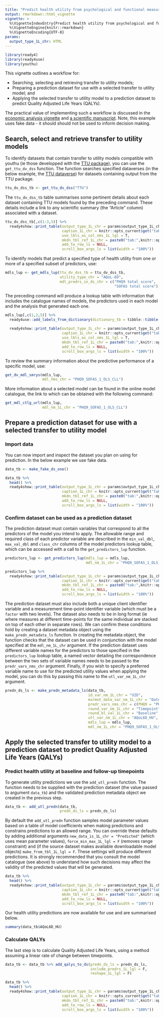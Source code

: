 ```yaml
---
title: "Predict health utility from psychological and functional measures (PHQ-9 and SOFAS)"
output: rmarkdown::html_vignette
vignette: >
  %\VignetteIndexEntry{Predict health utility from psychological and functional measures (PHQ-9 and SOFAS)}
  %\VignetteEngine{knitr::rmarkdown}
  %\VignetteEncoding{UTF-8}
params:
  output_type_1L_chr: HTML
---
```


```r
library(ready4)
library(ready4use)
library(youthu)
```

This vignette outlines a workflow for:

- Searching, selecting and retrieving transfer to utility models;
- Preparing a prediction dataset for use with a selected transfer to utility model; and
- Applying the selected transfer to utility model to a prediction dataset to predict Quality Adjusted Life Years (QALYs).

The practical value of implementing such a workflow is discussed in the [economic analysis vignette](https://ready4-dev.github.io/youthu/articles/Economic_Analysis.html) and [a scientific manuscript](
https://www.medrxiv.org/content/10.1101/2021.07.07.21260129v4). Note, this example uses fake data - it should should not be used to inform decision making.

## Search, select and retrieve transfer to utility models
To identify datasets that contain transfer to utility models compatible with youthu (ie those developped with the [TTU package](https://ready4-dev.github.io/TTU/index.html)), you can use the `get_ttu_dv_dss` function. The function searches specified dataverses (in the below example, the [TTU dataverse](https://dataverse.harvard.edu/dataverse/TTU)) for datasets containing output from the TTU package.

```r
ttu_dv_dss_tb <- get_ttu_dv_dss("TTU")
```

The `ttu_dv_dss_tb` table summarises some pertinent details about each dataset containing TTU models found by the preceding command. These details include a link to any scientific summary (the "Article" column) associated with a dataset.

```r
ttu_dv_dss_tb[,c(1:3,5)] %>% 
  ready4show::print_table(output_type_1L_chr = params$output_type_1L_chr,
                          caption_1L_chr = knitr::opts_current$get("tab.cap"),
                          use_lbls_as_col_nms_1L_lgl = T,
                          mkdn_tbl_ref_1L_chr = paste0("tab:",knitr::opts_current$get("tab.id")),
                          add_to_row_ls = NULL,
                          scroll_box_args_ls = list(width = "100%")) 
```

To identify models that predict a specified type of health utility from one or more of a specified subset of predictors, use:

```r
mdls_lup <- get_mdls_lup(ttu_dv_dss_tb = ttu_dv_dss_tb,
                         utility_type_chr = "AQoL-6D",
                         mdl_predrs_in_ds_chr = c("PHQ9 total score",
                                                  "SOFAS total score"))
```

The preceding command will produce a lookup table with information that includes the catalogue names of models, the predictors used in each model and the analysis that generated each one.

```r
mdls_lup[,c(1,2,5)] %>% 
  ready4use::add_labels_from_dictionary(dictionary_tb = tibble::tibble(var_nm_chr = names(mdls_lup)[c(1,2,5)],
                                                                       var_desc_chr = c("Catalogue reference", "Predictors", "Analysis"))) %>%
  ready4show::print_table(output_type_1L_chr = params$output_type_1L_chr,
                          caption_1L_chr = knitr::opts_current$get("tab.cap"),
                          use_lbls_as_col_nms_1L_lgl = T,
                          mkdn_tbl_ref_1L_chr = paste0("tab:",knitr::opts_current$get("tab.id")),
                          add_to_row_ls = NULL,
                          scroll_box_args_ls = list(width = "100%")) 
```

To review the summary information about the predictive performance of a specific model, use:

```r
get_dv_mdl_smrys(mdls_lup,
                 mdl_nms_chr = "PHQ9_SOFAS_1_OLS_CLL")
```

More information about a selected model can be found in the online model catalogue, the link to which can be obtained with the following command:

```r
get_mdl_ctlg_url(mdls_lup,
                 mdl_nm_1L_chr = "PHQ9_SOFAS_1_OLS_CLL")
```

## Prepare a prediction dataset for use with a selected transfer to utility model

### Import data
You can now import and inspect the dataset you plan on using for prediction. In the below example we use fake data.

```r
data_tb <- make_fake_ds_one()
```
```r
data_tb %>% 
  head() %>%
  ready4show::print_table(output_type_1L_chr = params$output_type_1L_chr,
                          caption_1L_chr = knitr::opts_current$get("tab.cap"),
                          mkdn_tbl_ref_1L_chr = paste0("tab:",knitr::opts_current$get("tab.id")),
                          add_to_row_ls = NULL,
                          scroll_box_args_ls = list(width = "100%")) 
```

### Confirm dataset can be used as a prediction dataset
The prediction dataset must contain variables that correspond to all the predictors of the model you intend to apply. The allowable range and required class of each predictor variable are described in the `min_val_dbl`,	`max_val_dbl` and	`class_chr` columns of the model predictors lookup table, which can be accessed with a call to the `get_predictors_lup` function.

```r
predictors_lup <- get_predictors_lup(mdls_lup = mdls_lup,
                                     mdl_nm_1L_chr = "PHQ9_SOFAS_1_OLS_CLL")
```
```r
predictors_lup %>% 
  ready4show::print_table(output_type_1L_chr = params$output_type_1L_chr,
                          caption_1L_chr = knitr::opts_current$get("tab.cap"),
                          mkdn_tbl_ref_1L_chr = paste0("tab:",knitr::opts_current$get("tab.id")),
                          add_to_row_ls = NULL,
                          scroll_box_args_ls = list(width = "100%")) 
```

The prediction dataset must also include both a unique client identifier variable and a measurement time-point identifier variable (which must be a `factor`{.R} with two levels). The dataset also needs to be in long format (ie where measures at different time-points for the same individual are stacked on top of each other in separate rows). We can confirm these conditions hold by creating a dataset metadata object using the `make_predn_metadata_ls` function. In creating the metadata object, the function checks that the dataset can be used in conjunction with the model specified at the `mdl_nm_1L_chr` argument. If the prediction dataset uses different variable names for the predictors to those specified in the `predictors_lup`{.R} lookup table, a named vector detailing the correspondence between the two sets of variable names needs to be passed to the `predr_vars_nms_chr` argument. Finally, if you wish to specify a preferred variable name to use for the predicted utility values when applying the model, you can do this by passing this name to the `utl_var_nm_1L_chr` argument.

```r
predn_ds_ls <- make_predn_metadata_ls(data_tb,
                                      id_var_nm_1L_chr = "UID",
                                      msrmnt_date_var_nm_1L_chr = "Date",
                                      predr_vars_nms_chr = c(PHQ9 = "PHQ_total",SOFAS = "SOFAS_total"),
                                      round_var_nm_1L_chr = "Timepoint",
                                      round_bl_val_1L_chr = "Baseline",
                                      utl_var_nm_1L_chr = "AQoL6D_HU",
                                      mdls_lup = mdls_lup,
                                      mdl_nm_1L_chr = "PHQ9_SOFAS_1_OLS_CLL")
```


## Apply the selected transfer to utility model to a prediction dataset to predict Quality Adjusted Life Years (QALYs)

### Predict health utility at baseline and follow-up timepoints
To generate utility predictions we use the `add_utl_predn`{.R} function. The function needs to be supplied with the prediction dataset (the value passed to argument `data_tb`) and the validated prediction metadata object we created in the previous step. 
```r
data_tb <- add_utl_predn(data_tb,
                         predn_ds_ls = predn_ds_ls)

```
By default the `add_utl_predn`{.R} function samples model parameter values based on a table of model coefficients when making predictions and constrains predictions to an allowed range. You can override these defaults by adding additional arguments `new_data_is_1L_chr = "Predicted"` (which uses mean parameter values), `force_min_max_1L_lgl = F` (removes range constraint) and (if the source dataset makes available downloadable model objects) `make_from_tbl_1L_lgl = F`. These settings will produce different predictions. It is strongly recommended that you consult the model catalogue (see above) to understand how such decisions may affect the validity of the predicted values that will be generated.


```r
data_tb %>% 
  head() %>%
  ready4show::print_table(output_type_1L_chr = params$output_type_1L_chr,
                          caption_1L_chr = knitr::opts_current$get("tab.cap"),
                          mkdn_tbl_ref_1L_chr = paste0("tab:",knitr::opts_current$get("tab.id")),
                          add_to_row_ls = NULL,
                          scroll_box_args_ls = list(width = "100%")) 
```

Our health utility predictions are now available for use and are summarised below.

```r
summary(data_tb$AQoL6D_HU)
```

### Calculate QALYs
The last step is to calculate Quality Adjusted Life Years, using a method assuming a linear rate of change between timepoints.

```r
data_tb <- data_tb %>% add_qalys_to_ds(predn_ds_ls = predn_ds_ls,
                                       include_predrs_1L_lgl = F,
                                       reshape_1L_lgl = F)
```

```r
data_tb %>% 
  head() %>%
  ready4show::print_table(output_type_1L_chr = params$output_type_1L_chr,
                          caption_1L_chr = knitr::opts_current$get("tab.cap"),
                          mkdn_tbl_ref_1L_chr = paste0("tab:",knitr::opts_current$get("tab.id")),
                          add_to_row_ls = NULL,
                          scroll_box_args_ls = list(width = "100%")) 

```


